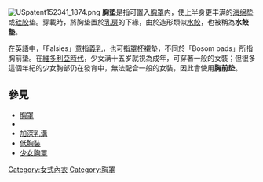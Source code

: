 {{Expand language|en|time=2017-02-04}}
[[Image:USpatent152341_1874.png|thumb]]
'''胸垫'''是指可置入[[胸罩|胸罩]]内，使上半身更丰满的[[海绵|海绵]]垫或[[硅胶|硅胶]]垫。穿載時，將胸垫置於[[乳房|乳房]]的下緣，由於造形類似[[水餃|水餃]]，也被稱為'''水餃墊'''。

在英語中，「Falsies」意指[[義乳|義乳]]，也可指[[罩杯|罩杯]]襯墊，不同於「Bosom pads」所指胸前垫。在[[維多利亞時代|維多利亞時代]]，少女满十五岁就視為成年，可穿著一般的女裝；但很多這個年紀的少女胸部仍在發育中，無法配合一般的女裝，因此會使用'''胸前垫'''。

==參見==
*[[胸罩|胸罩]]
*{{tsl|en|Padding|垫充填料|衣物的垫充填料}}
*[[加深乳溝|加深乳溝]]
*[[低胸裝|低胸裝]]
*[[少女胸罩|少女胸罩]]
{{Clothes-stub}}

{{女用內衣}}

[[Category:女式內衣|Category:女式內衣]]
[[Category:胸罩|Category:胸罩]]
